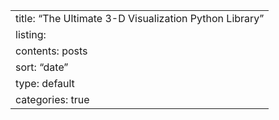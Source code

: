 ---
title: "The Ultimate 3-D Visualization Python Library"
listing:
  contents: posts
  sort: "date"
  type: default
  categories: true
---